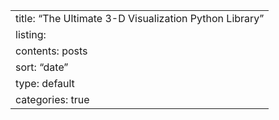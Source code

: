 ---
title: "The Ultimate 3-D Visualization Python Library"
listing:
  contents: posts
  sort: "date"
  type: default
  categories: true
---